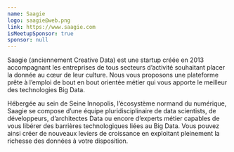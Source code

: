 ```yaml
---
name: Saagie
logo: saagie@web.png
link: https://www.saagie.com
isMeetupSponsor: true
sponsor: null
---
```


Saagie (anciennement Creative Data) est une startup créée en 2013 accompagnant
les entreprises de tous secteurs d’activité souhaitant placer la donnée au cœur
de leur culture. Nous vous proposons une plateforme prête à l’emploi de bout en
bout orientée métier qui vous apporte le meilleur des technologies Big Data.

Hébergée au sein de Seine Innopolis, l’écosystème normand du numérique, Saagie
se compose d’une équipe pluridisciplinaire de data scientists, de développeurs,
d’architectes Data ou encore d’experts métier capables de vous libérer des
barrières technologiques liées au Big Data. Vous pouvez ainsi créer de nouveaux
leviers de croissance en exploitant pleinement la richesse des données à votre
disposition.
